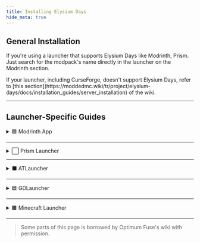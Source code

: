 ```yaml
---
title: Installing Elysium Days
hide_meta: true
---
```


## General Installation
If you're using a launcher that supports Elysium Days like Modrinth, Prism. Just search for the modpack's name directly in the launcher on the Modrinth section.

<Callout variant="info">
    If your launcher, including CurseForge, doesn't support Elysium Days, refer to [this section](https://moddedmc.wiki/tr/project/elysium-days/docs/installation_guides/server_installation) of the wiki.
</Callout>

<hr style={{ borderTop: '5px solid #364153' }} />

## Launcher-Specific Guides

<details>
<summary>🟩 Modrinth App</summary>

First, we are going to the `Discover Content` page.

<ModAsset
  width="90%"
  title="Discover Content"
  location="elysium-days:image/modrinth_discover_content"
/>

And search for **Elysium Days** in the modpacks section, then click `Install`.

<ModAsset
  width="90%"
  title="Discover Content"
  location="elysium-days:image/modrinth_install"
/>

</details>

---

<details>
<summary>⬜ Prism Launcher</summary>

First, we are going to click `➕ Add Instance`.

<ModAsset
  width="90%"
  title="Discover Content"
  location="elysium-days:image/prism_add_instance"
/>

In this screen, choose Modrinth, and search for Elysium Days. Then choose the latest version of the modpack and click `OK`!

<ModAsset
  width="60%"
  title="Discover Content"
  location="elysium-days:image/prism_install"
/>

</details>

---

<details>
<summary>⬛ ATLauncher</summary>

*Since I don't use this launcher, here is a documentation:*  
- [How to Play Modpacks with the ATLauncher - Apex Hosting](https://apexminecrafthosting.com/how-to-play-modpacks-with-the-atlauncher/)

</details>

---

<details>
<summary>🟦 GDLauncher</summary>

*Since I don't use this launcher, here is a video:*  
[GD Launcher Full Tutorial](https://www.youtube.com/watch?v=WpViOvyu4eE)

</details>

---

<details>
<summary>🟫 Minecraft Launcher</summary>

This launcher is **not supported** and a pain for modding. But if you're that desperate to use it, you can still do with [this method](https://moddedmc.wiki/en/project/elysium-days/docs/installation_guides/server_installation).

</details>

---

> Some parts of this page is borrowed by Optimum Fuse's wiki with permission.
